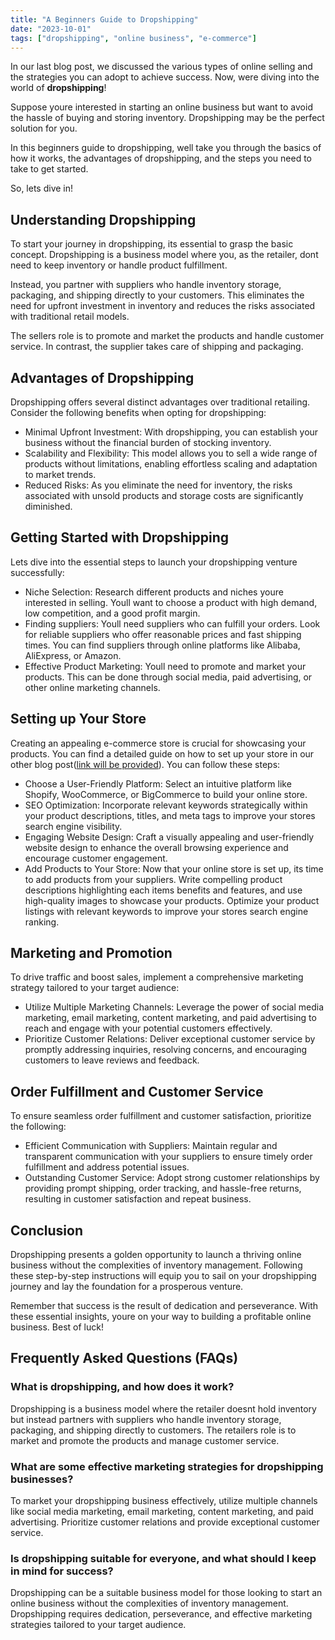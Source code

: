 ```yaml
---
title: "A Beginners Guide to Dropshipping"
date: "2023-10-01"
tags: ["dropshipping", "online business", "e-commerce"]
---
```


<CustomImage
  src="https://raw.githubusercontent.com/Abdurrahman-Subh/mdx-blog/main/images/dropshipping-model.png"
  alt="Warning: Next Level Ahead"
/>

In our last blog post, we discussed the various types of online selling and the strategies you can adopt to achieve success. Now, were diving into the world of **dropshipping**!

Suppose youre interested in starting an online business but want to avoid the hassle of buying and storing inventory. Dropshipping may be the perfect solution for you.

In this beginners guide to dropshipping, well take you through the basics of how it works, the advantages of dropshipping, and the steps you need to take to get started.

So, lets dive in!

## Understanding Dropshipping

To start your journey in dropshipping, its essential to grasp the basic concept. Dropshipping is a business model where you, as the retailer, dont need to keep inventory or handle product fulfillment.

Instead, you partner with suppliers who handle inventory storage, packaging, and shipping directly to your customers. This eliminates the need for upfront investment in inventory and reduces the risks associated with traditional retail models.

The sellers role is to promote and market the products and handle customer service. In contrast, the supplier takes care of shipping and packaging.

## Advantages of Dropshipping

Dropshipping offers several distinct advantages over traditional retailing. Consider the following benefits when opting for dropshipping:

- Minimal Upfront Investment: With dropshipping, you can establish your business without the financial burden of stocking inventory.
- Scalability and Flexibility: This model allows you to sell a wide range of products without limitations, enabling effortless scaling and adaptation to market trends.
- Reduced Risks: As you eliminate the need for inventory, the risks associated with unsold products and storage costs are significantly diminished.

<CustomImage
  src="https://raw.githubusercontent.com/Abdurrahman-Subh/mdx-blog/main/images/dropshipping-with-chatgpt.png"
  alt="Warning: Next Level Ahead"
/>

## Getting Started with Dropshipping

Lets dive into the essential steps to launch your dropshipping venture successfully:

- Niche Selection: Research different products and niches youre interested in selling. Youll want to choose a product with high demand, low competition, and a good profit margin.
- Finding suppliers: Youll need suppliers who can fulfill your orders. Look for reliable suppliers who offer reasonable prices and fast shipping times. You can find suppliers through online platforms like Alibaba, AliExpress, or Amazon.
- Effective Product Marketing: Youll need to promote and market your products. This can be done through social media, paid advertising, or other online marketing channels.

## Setting up Your Store

Creating an appealing e-commerce store is crucial for showcasing your products. You can find a detailed guide on how to set up your store in our other blog post([link will be provided](#)). You can follow these steps:

- Choose a User-Friendly Platform: Select an intuitive platform like Shopify, WooCommerce, or BigCommerce to build your online store.
- SEO Optimization: Incorporate relevant keywords strategically within your product descriptions, titles, and meta tags to improve your stores search engine visibility.
- Engaging Website Design: Craft a visually appealing and user-friendly website design to enhance the overall browsing experience and encourage customer engagement.
- Add Products to Your Store: Now that your online store is set up, its time to add products from your suppliers. Write compelling product descriptions highlighting each items benefits and features, and use high-quality images to showcase your products. Optimize your product listings with relevant keywords to improve your stores search engine ranking.

## Marketing and Promotion

To drive traffic and boost sales, implement a comprehensive marketing strategy tailored to your target audience:

- Utilize Multiple Marketing Channels: Leverage the power of social media marketing, email marketing, content marketing, and paid advertising to reach and engage with your potential customers effectively.
- Prioritize Customer Relations: Deliver exceptional customer service by promptly addressing inquiries, resolving concerns, and encouraging customers to leave reviews and feedback.

## Order Fulfillment and Customer Service

To ensure seamless order fulfillment and customer satisfaction, prioritize the following:

- Efficient Communication with Suppliers: Maintain regular and transparent communication with your suppliers to ensure timely order fulfillment and address potential issues.
- Outstanding Customer Service: Adopt strong customer relationships by providing prompt shipping, order tracking, and hassle-free returns, resulting in customer satisfaction and repeat business.

## Conclusion

Dropshipping presents a golden opportunity to launch a thriving online business without the complexities of inventory management. Following these step-by-step instructions will equip you to sail on your dropshipping journey and lay the foundation for a prosperous venture.

Remember that success is the result of dedication and perseverance. With these essential insights, youre on your way to building a profitable online business. Best of luck!

## Frequently Asked Questions (FAQs)

### What is dropshipping, and how does it work?

Dropshipping is a business model where the retailer doesnt hold inventory but instead partners with suppliers who handle inventory storage, packaging, and shipping directly to customers. The retailers role is to market and promote the products and manage customer service.

### What are some effective marketing strategies for dropshipping businesses?

To market your dropshipping business effectively, utilize multiple channels like social media marketing, email marketing, content marketing, and paid advertising. Prioritize customer relations and provide exceptional customer service.

### Is dropshipping suitable for everyone, and what should I keep in mind for success?

Dropshipping can be a suitable business model for those looking to start an online business without the complexities of inventory management. Dropshipping requires dedication, perseverance, and effective marketing strategies tailored to your target audience.
